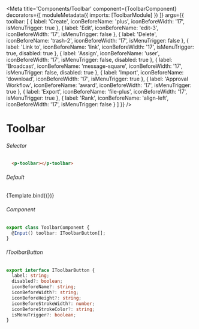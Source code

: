 
<Meta title='Components/Toolbar'
  component={ToolbarComponent}
  decorators={[
    moduleMetadata({
      imports: [ToolbarModule]
    })
  ]}
  args={{
    toolbar: [
      {
        label: 'Create',
        iconBeforeName: 'plus',
        iconBeforeWidth: '17',
        isMenuTrigger: true
      },
      {
        label: 'Edit',
        iconBeforeName: 'edit-3',
        iconBeforeWidth: '17',
        isMenuTrigger: false
      },
      {
        label: 'Delete',
        iconBeforeName: 'trash-2',
        iconBeforeWidth: '17',
        isMenuTrigger: false
      },
      {
        label: 'Link to',
        iconBeforeName: 'link',
        iconBeforeWidth: '17',
        isMenuTrigger: true,
        disabled: true
      },
      {
        label: 'Assign',
        iconBeforeName: 'user',
        iconBeforeWidth: '17',
        isMenuTrigger: false,
        disabled: true
      },
      {
        label: 'Broadcast',
        iconBeforeName: 'message-square',
        iconBeforeWidth: '17',
        isMenuTrigger: false,
        disabled: true
      },
      {
        label: 'Import',
        iconBeforeName: 'download',
        iconBeforeWidth: '17',
        isMenuTrigger: true
      },
      {
        label: 'Approval Workflow',
        iconBeforeName: 'award',
        iconBeforeWidth: '17',
        isMenuTrigger: true
      },
      {
        label: 'Export',
        iconBeforeName: 'file-plus',
        iconBeforeWidth: '17',
        isMenuTrigger: true
      },
      {
        label: 'Rank',
        iconBeforeName: 'align-left',
        iconBeforeWidth: '17',
        isMenuTrigger: false
      }
    ]
  }}
/>


# Toolbar

###### Selector
```html
  <p-toolbar></p-toolbar>
```

###### Default
<Canvas>
  <Story name="Toolbar"
    args={{
    }}>
    {Template.bind({})}
  </Story>
</Canvas>

###### Component
```ts
export class ToolbarComponent {
  @Input() toolbar: IToolbarButton[];
}
```

###### IToolbarButton
```ts
export interface IToolbarButton {
  label: string;
  disabled?: boolean;
  iconBeforeName?: string;
  iconBeforeWidth?: string;
  iconBeforeHeight?: string;
  iconBeforeStrokeWidth?: number;
  iconBeforeStrokeColor?: string;
  isMenuTrigger?: boolean;
}
```

